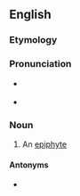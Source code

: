 ==English==

===Etymology===
{{confix|aero|phyte|t1=air|t2=plant|lang=en}}

===Pronunciation===
* {{a|RP}} {{IPA|/ˈɛː.ɹə(ʊ).fʌɪt/|lang=en}}
* {{a|US}} {{IPA|/ˈɛ.ɹoʊˌ.faɪt/|/ˈɛ.ɹəˌ.faɪt/|lang=en}}

===Noun===
{{en-noun}}

# An [[epiphyte]]

====Antonyms====
* {{l|en|anaerophyte}}